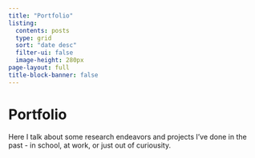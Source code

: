 ```yaml
---
title: "Portfolio"
listing: 
  contents: posts
  type: grid
  sort: "date desc"
  filter-ui: false 
  image-height: 280px
page-layout: full
title-block-banner: false
---
```


# [Portfolio]{.second-color}
Here I talk about some research endeavors and projects I've done in the past - in school, at work, or just out of curiousity. 